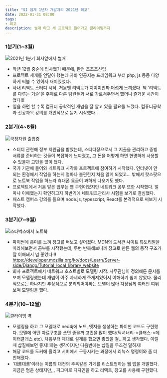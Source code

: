```yaml
---
title: "SI 업계 1년차 개발자의 2021년 회고"
date: 2022-01-31 08:00
tags:
- 회고
description: 썰매 타고 새 프로젝트 들어가고 클라이밍까지
---
```



### 1분기(1~3월)

![2021년 1분기 회사앞에서 썰매](/images/blog/2201/1.jpeg)

- 작년 12월 중순에 입사했기 때문에, 완전 초초초신입 
- 프로젝트 세개를 연달아 했는데 자바 인공지능 프레임워크 부터 php, js 등등 다양하게 써볼 수 있어서 재미있었다. 
- 사내 리액트 스터디 시작. 처음엔 리액트가 지이이인짜 어렵게 느껴졌다. 책 '리액트를 다루는 기술'을 주제로 다른 팀원들과 서로 가르쳐주면서 했더니 즐거운 시간이었다!!!
- 일을 하면 할 수록 컴퓨터 공학적인 개념을 잘 알고 있을 필요를 느꼈다. 컴퓨터공학과 전공과목 강의를 개인적으로 듣기 시작했다.

### 2분기(4~6월)

![국정자원 출입증](/images/blog/2201/3.jpeg)

- 스터디 관련해 정부 지원금을 받았는데, 스터디장으로서 그 지출을 관리하고 증빙 서류를 준비하는 것들이 복잡하게 느껴졌고, 그 돈을 어떻게 하면 현명하게 사용할 수 있을까 고민을 많이 했다.
- 국가 기관에 들어와 네트워크 시각화 프로젝트에 참여하기 시작했다. 인터넷이 안 되는 환경에서 작업을 하는게 얼마나 불편한지 처음 알게 되었고... 밖에서 핫스팟으로 노트북 작업을 하느라 휴대폰 요금이 과하게 나오기도 했다. 
- 프로젝트에서 처음 맡은 업무는 웹 구현이었지만 네트워크 공부 또한 시작했다. 얼마나 이해했는지 확인하고자 하반기에 네트워크관리사 시험을 보기로 결심했다.
- 패스트 캠퍼스 강의를 들으며 node.js, typescript, React를 본격적으로 써보기 시작했다.

### 3분기(7~9월)

![스타벅스에서 노트북](/images/blog/2201/6.jpeg)

- 파이썬에 흥미를 느껴 장고를 써보고 싶어졌다. MDN의 도서관 사이트 튜토리얼을 따라해보면서 공부를 시작했는데, 두번 반복해보니까 장고로 만든 웹의 동작 구조가 잘 이해돼서 넘 좋았다!!! 
https://developer.mozilla.org/ko/docs/Learn/Server-side/Django/Tutorial_local_library_website
- 회사 프로젝트에서 네트워크 호스트별로 모델링 시작. 사무관님이 정의해둔 문서를 보며 모델링했는데 개념이 아주 자세하게 쪼개져있어서 이해하기 쉽지 않았다. 물리적으로는 하나지만 추상적으로 분리되어야하는 모델이 많아 차장님께 여러번 여쭤보며 모델링을 했다.

### 4분기(10~12월)

![클라이밍 벽](/images/blog/2201/7.jpeg)

- 모델링을 하고 그 모델대로 neo4j에 노드, 엣지를 생성하는 파이썬 코드도 구현했다. 모델에 어떤 자료구조를 쓰면 좋을까 고민을 많이 했다(딕셔너리->클래스->데이터클래스 etc). 처음부터 제대로 설계를 했으면 좋았을 걸...하고 생각했다. 이럴때 삽질해보면 좋지!!하는 생각이지만 다음번에는 삽질을 무조건 덜하자! 
- 해당 코드를 도커에 올리고 서버에서 구동시키는 과정에서 리눅스 명령어와 좀 더 친해졌다.
- '대롱대롱'이라는 이름의 대전의 주옥같은 가게를 리스트업하는 웹 앱을 개발했다. 지금은 멈춘 상태지만,,, 피그마로 디자인을 하고 리액트, 장고를 사용해 구현했다.


